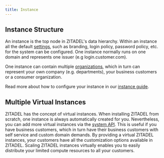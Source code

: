 ```yaml
---
title: Instance
---
```


## Instance Structure

An instance is the top node in ZITADEL's data hierarchy. Within an instance all
the default [settings](/docs/concepts/structure/policies), such as branding,
login policy, password policy, etc. for the system can be configured. One
instance normally runs on one domain and represents one issuer (e.g
login.customer.com).

One instance can contain multiple
[organizations](/docs/concepts/structure/organizations), which in turn can
represent your own company (e.g. departments), your business customers or a
consumer organization.

Read more about how to configure your instance in our
[instance guide](/docs/guides/manage/console/instance-settings).

## Multiple Virtual Instances

ZITADEL has the concept of virtual instances. When installing ZITADEL from
scratch, one instance is always automatically created for you. Nevertheless, you
can add more virtual instances via the
[system API](/docs/apis/proto/system#addinstance). This is useful if you have
business customers, which in turn have their business customers with self
service and custom domain demands. By providing a virtual ZITADEL instances,
your customers have all the customization options available in ZITADEL. Scaling
ZITADEL instances virtually enables you to easily distribute your limited
compute resources to all your customers.
